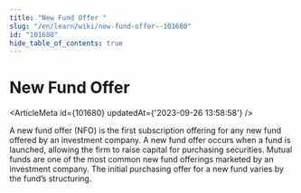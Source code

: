 ```yaml
---
title: "New Fund Offer "
slug: "/en/learn/wiki/new-fund-offer--101680"
id: "101680"
hide_table_of_contents: true
---
```



# New Fund Offer 

<ArticleMeta id={101680} updatedAt={'2023-09-26 13:58:58'} />
<div className='border-solid border-b border-t-0 my-4 border-[var(--ifm-color-gray-300)]' />

A new fund offer (NFO) is the first subscription offering for any new fund offered by an investment company. A new fund offer occurs when a fund is launched, allowing the firm to raise capital for purchasing securities. Mutual funds are one of the most common new fund offerings marketed by an investment company. The initial purchasing offer for a new fund varies by the fund’s structuring.
